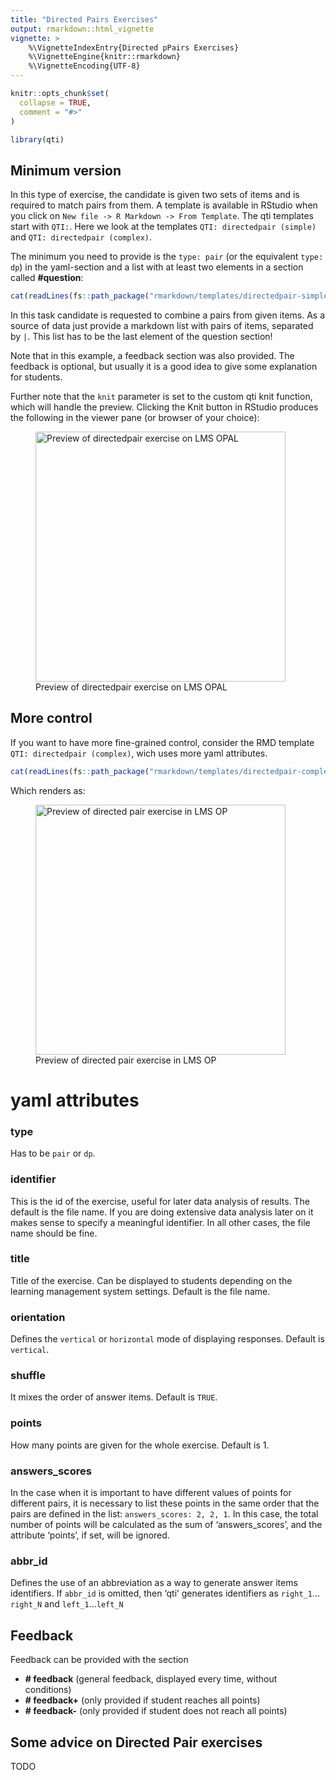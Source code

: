 ```yaml
---
title: "Directed Pairs Exercises"
output: rmarkdown::html_vignette
vignette: >
    %\VignetteIndexEntry{Directed pPairs Exercises}
    %\VignetteEngine{knitr::rmarkdown}
    %\VignetteEncoding{UTF-8}
---
```


```r
knitr::opts_chunk$set(
  collapse = TRUE,
  comment = "#>"
)
```

```r
library(qti)
```

## Minimum version

In this type of exercise, the candidate is given two sets of items and is required to match pairs from them. A template is available in RStudio when you click on `New file -> R Markdown -> From Template`. The qti templates start with `QTI:`. Here we look at the templates `QTI: directedpair (simple)` and `QTI: directedpair (complex)`.

The minimum you need to provide is the `type: pair` (or the equivalent `type: dp`) in the yaml-section and a list with at least two elements in a section called **\#question**:

```r
cat(readLines(fs::path_package("rmarkdown/templates/directedpair-simple/skeleton", "skeleton.Rmd", package = "qti")), sep = '\n')
```

In this task candidate is requested to combine a pairs from given items. As a source of data just provide a markdown list with pairs of items, separated by `|`. This list has to be the last element of the question section!

Note that in this example, a feedback section was also provided. The feedback is
optional, but usually it is a good idea to give some explanation for students.

Further note that the `knit` parameter is set to the custom qti knit function,
which will handle the preview. Clicking the Knit button in RStudio produces the
following in the viewer pane (or browser of your choice):

![Preview of directedpair exercise on LMS OPAL](screenshot_pair1.png){width="400"}

## More control

If you want to have more fine-grained control, consider the RMD template `QTI: directedpair (complex)`, wich uses more yaml attributes.

```r
cat(readLines(fs::path_package("rmarkdown/templates/directedpair-complex/skeleton", "skeleton.Rmd", package = "qti")), sep = '\n')
```

Which renders as:

![Preview of directed pair exercise in LMS OP](screenshot_pair2.png){width="400"}

# yaml attributes

### type

Has to be `pair` or `dp`.

### identifier

This is the id of the exercise, useful for later data analysis of results. The default is the file name. If you are doing extensive data analysis later on it makes sense to
specify a meaningful identifier. In all other cases, the file name should be
fine.

### title

Title of the exercise. Can be displayed to students depending on
the learning management system settings. Default is the file name.

### orientation

Defines the `vertical` or `horizontal` mode of displaying responses. Default is `vertical`.

### shuffle

It mixes the order of answer items. Default is `TRUE`.

###  points

How many points are given for the whole exercise. Default is 1. 

### answers_scores

In the case when it is important to have different values of points for different pairs, it is necessary to list these points in the same order that the pairs are defined in the list: `answers_scores: 2, 2, 1`. In this case, the total number of points will be calculated
as the sum of 'answers_scores', and the attribute 'points', if set, will be ignored.

### abbr_id

Defines the use of an abbreviation as a way to generate answer items identifiers. If `abbr_id` is omitted, then 'qti' generates identifiers as `right_1`...`right_N` and `left_1`...`left_N`

## Feedback

Feedback can be provided with the section

-   **\# feedback** (general feedback, displayed every time, without conditions)
-   **\# feedback+** (only provided if student reaches all points)
-   **\# feedback-** (only provided if student does not reach all points)

## Some advice on Directed Pair exercises 

TODO
